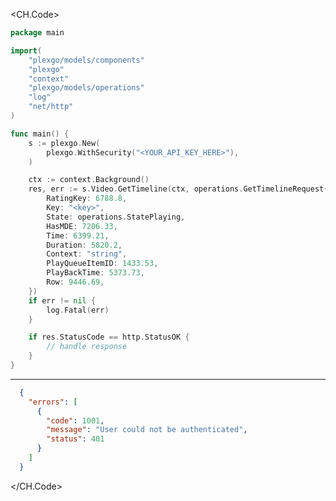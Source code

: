 
<CH.Code>
```go GetTimeline.go
package main

import(
	"plexgo/models/components"
	"plexgo"
	"context"
	"plexgo/models/operations"
	"log"
	"net/http"
)

func main() {
    s := plexgo.New(
        plexgo.WithSecurity("<YOUR_API_KEY_HERE>"),
    )

    ctx := context.Background()
    res, err := s.Video.GetTimeline(ctx, operations.GetTimelineRequest{
        RatingKey: 6788.8,
        Key: "<key>",
        State: operations.StatePlaying,
        HasMDE: 7206.33,
        Time: 6399.21,
        Duration: 5820.2,
        Context: "string",
        PlayQueueItemID: 1433.53,
        PlayBackTime: 5373.73,
        Row: 9446.69,
    })
    if err != nil {
        log.Fatal(err)
    }

    if res.StatusCode == http.StatusOK {
        // handle response
    }
}
```
---

```json Example Response
  {
    "errors": [
      {
        "code": 1001,
        "message": "User could not be authenticated",
        "status": 401
      }
    ]
  }
```
</CH.Code>
